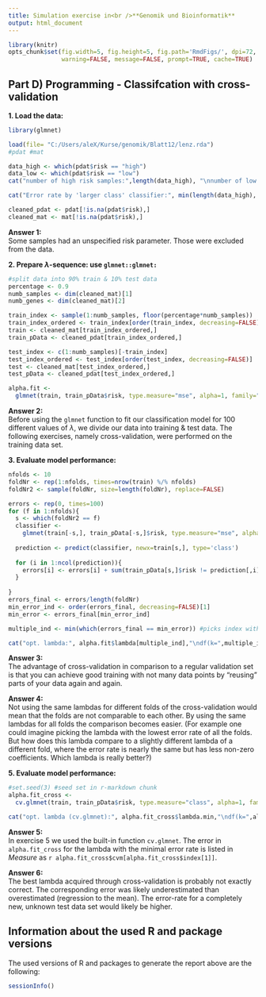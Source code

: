 ```yaml
---
title: Simulation exercise in<br />**Genomik und Bioinformatik**
output: html_document
---
```


```r
library(knitr)
opts_chunk$set(fig.width=5, fig.height=5, fig.path='RmdFigs/', dpi=72,
               warning=FALSE, message=FALSE, prompt=TRUE, cache=TRUE)
```

Part D) Programming - Classifcation with cross-validation
-----------------------------
**1. Load the data:**

```r
library(glmnet)

load(file= "C:/Users/aleX/Kurse/genomik/Blatt12/lenz.rda")
#pdat #mat

data_high <- which(pdat$risk == "high")
data_low <- which(pdat$risk == "low")
cat("number of high risk samples:",length(data_high), "\nnumber of low risk samples:", length(data_low))

cat("Error rate by 'larger class' classifier:", min(length(data_high), length(data_low))/(length(data_high)+length(data_high)))

cleaned_pdat <- pdat[!is.na(pdat$risk),]
cleaned_mat <- mat[!is.na(pdat$risk),]
```
**Answer 1:**\
Some samples had an unspecified risk parameter. Those were excluded from the data.

**2. Prepare $\lambda$-sequence: use `glmnet::glmnet:`**
```r
#split data into 90% train & 10% test data
percentage <- 0.9
numb_samples <- dim(cleaned_mat)[1]
numb_genes <- dim(cleaned_mat)[2]

train_index <- sample(1:numb_samples, floor(percentage*numb_samples))
train_index_ordered <- train_index[order(train_index, decreasing=FALSE)]
train <- cleaned_mat[train_index_ordered,]
train_pData <- cleaned_pdat[train_index_ordered,]

test_index <- c(1:numb_samples)[-train_index]
test_index_ordered <- test_index[order(test_index, decreasing=FALSE)]
test <- cleaned_mat[test_index_ordered,]
test_pData <- cleaned_pdat[test_index_ordered,]

alpha.fit <- 
  glmnet(train, train_pData$risk, type.measure="mse", alpha=1, family="binomial")
```

**Answer 2:**\
Before using the `glmnet` function to fit our classification model for 100 different values of $\lambda$, we divide our data into training \& test data. The following exercises, namely cross-validation, were performed on the training data set.

**3. Evaluate model performance:**
```r
nfolds <- 10
foldNr <- rep(1:nfolds, times=nrow(train) %/% nfolds) 
foldNr2 <- sample(foldNr, size=length(foldNr), replace=FALSE)

errors <- rep(0, times=100)
for (f in 1:nfolds){
  s <- which(foldNr2 == f)
  classifier <- 
    glmnet(train[-s,], train_pData[-s,]$risk, type.measure="mse", alpha=1, family="binomial", lambda=alpha.fit$lambda)
  
  prediction <- predict(classifier, newx=train[s,], type='class')
  
  for (i in 1:ncol(prediction)){
    errors[i] <- errors[i] + sum(train_pData[s,]$risk != prediction[,i])
  }
  
}
errors_final <- errors/length(foldNr)
min_error_ind <- order(errors_final, decreasing=FALSE)[1]
min_error <- errors_final[min_error_ind]

multiple_ind <- min(which(errors_final == min_error)) #picks index with higher lambda/regularization

cat("opt. lambda:", alpha.fit$lambda[multiple_ind],"\ndf(k=",multiple_ind,"):",alpha.fit$df[multiple_ind], "\nerror:",min_error)

```

**Answer 3:**\
The advantage of cross-validation in comparison to a regular validation set is that you can achieve good training with not many data points by "reusing" parts of your data again and again.

**Answer 4:**\
Not using the same lambdas for different folds of the cross-validation would mean that the folds are not comparable to each other. By using the same lambdas for all folds the comparison becomes easier. (For example one could imagine picking the lambda with the lowest error rate of all the folds. But how does this lambda compare to a slightly different lambda of a different fold, where the error rate is nearly the same but has less non-zero coefficients. Which lambda is really better?) \

**5. Evaluate model performance:**
```r
#set.seed(3) #seed set in r-markdown chunk
alpha.fit_cross <- 
  cv.glmnet(train, train_pData$risk, type.measure="class", alpha=1, family="binomial")

cat("opt. lambda (cv.glmnet):", alpha.fit_cross$lambda.min,"\ndf(k=",alpha.fit_cross$index[1],"):",alpha.fit_cross$nzero[alpha.fit_cross$index[1]], "\nerror:", alpha.fit_cross$cvm[alpha.fit_cross$index[1]])
```
**Answer 5:**\
In exercise 5 we used the built-in function `cv.glmnet`. The error in `alpha.fit_cross` for the lambda with the minimal error rate is listed in _Measure_ as `r alpha.fit_cross$cvm[alpha.fit_cross$index[1]]`.

**Answer 6:**\
The best lambda acquired through cross-validation is probably not exactly correct. The corresponding error was likely underestimated than overestimated (regression to the mean). The error-rate for a completely new, unknown test data set would likely be higher.



Information about the used R and package versions
-------------------------------------------------

The used versions of R and packages to generate the report above are
the following:

```r
sessionInfo()
```




